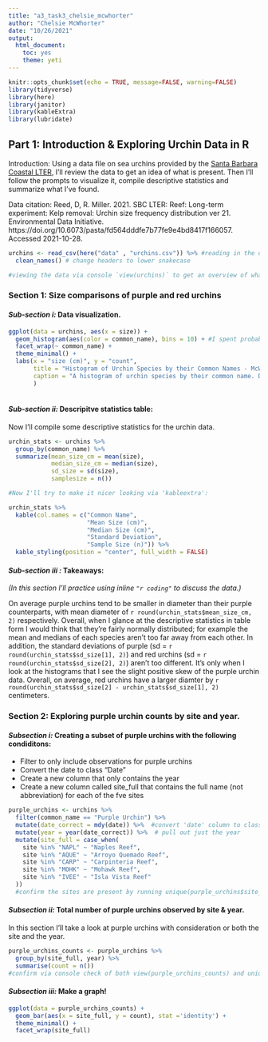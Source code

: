 ```yaml
---
title: "a3_task3_chelsie_mcwhorter"
author: "Chelsie McWhorter"
date: "10/26/2021"
output: 
  html_document: 
    toc: yes
    theme: yeti
---
```


```r
knitr::opts_chunk$set(echo = TRUE, message=FALSE, warning=FALSE)
library(tidyverse)
library(here)
library(janitor)
library(kableExtra)
library(lubridate)
```

## Part 1: Introduction & Exploring Urchin Data in R

Introduction: Using a data file on sea urchins provided by the [Santa Barbara Coastal LTER](https://sbclter.msi.ucsb.edu/data/catalog/package/?package=knb-lter-sbc.26), I'll review the data to get an idea of what is present. Then I'll follow the prompts to visualize it, compile descriptive statistics and summarize what I've found. 

Data citation: Reed, D, R. Miller. 2021. SBC LTER: Reef: Long-term experiment: Kelp removal: Urchin size frequency distribution ver 21. Environmental Data Initiative. https://doi.org/10.6073/pasta/fd564dddfe7b77fe9e4bd8417f166057. Accessed 2021-10-28.

```r
urchins <- read_csv(here("data" , "urchins.csv")) %>% #reading in the data file 
  clean_names() # change headers to lower snakecase 

#viewing the data via console `view(urchins)` to get an overview of what it contains.

```


### Section 1: Size comparisons of purple and red urchins

#### *Sub-section i:*  Data visualization.


```r
ggplot(data = urchins, aes(x = size)) +
  geom_histogram(aes(color = common_name), bins = 10) + #I spent probably too much time trying to figure out how to make the 'purple urchin' plot fill with purple, and the "red urchin' plot fill with red, but couldn't figure it out. 
  facet_wrap(~ common_name) +
  theme_minimal() +
  labs(x = "size (cm)", y = "count",
       title = "Histogram of Urchin Species by their Common Names - McWhorter",
       caption = "A histogram of urchin species by their common name. Data provided from Reed, D, R. Miller. 2021." 
       )
  
```

#### *Sub-section ii:* Descripitve statistics table:

Now I'll compile some descriptive statistics for the urchin data.

```r
urchin_stats <- urchins %>% 
  group_by(common_name) %>% 
  summarize(mean_size_cm = mean(size),
            median_size_cm = median(size),
            sd_size = sd(size),
            samplesize = n())

#Now I'll try to make it nicer looking via 'kableextra':

urchin_stats %>% 
  kable(col.names = c("Common Name",
                      "Mean Size (cm)",
                      "Median Size (cm)",
                      "Standard Deviation",
                      "Sample Size (n)")) %>% 
  kable_styling(position = "center", full_width = FALSE)
```

#### *Sub-section iii :* Takeaways: 

_(In this section I'll practice using inline `"r coding"` to discuss the data.)_

On average purple urchins tend to be smaller in diameter than their purple counterparts, with mean diameter of `r round(urchin_stats$mean_size_cm, 2)` respectively. Overall, when I glance at the descriptive statistics in table form I would think that they're fairly normally distributed; for example the mean and medians of each species aren't too far away from each other. In addition, the standard deviations of purple (sd = `r round(urchin_stats$sd_size[1], 2)`) and red urchins (sd = `r round(urchin_stats$sd_size[2], 2)`) aren't too different. It's only when I look at the histograms that I see the slight positive skew of the purple urchin data. Overall, on average, red urchins have a larger diamter by `r round(urchin_stats$sd_size[2] - urchin_stats$sd_size[1], 2)` centimeters. 


### Section 2: Exploring purple urchin counts by site and year. 

#### *Subsection i:* Creating a subset of purple urchins with the following condiditons: 

- Filter to only include observations for purple urchins
- Convert the date to class “Date” 
- Create a new column that only contains the year
- Create a new column called site_full that contains the full name (not abbreviation) for each of the fve sites

```r
purple_urchins <- urchins %>% 
  filter(common_name == "Purple Urchin") %>% 
  mutate(date_correct = mdy(date)) %>%  #convert 'date' column to class(date) and check in console "class(purple_urchins$date_correct)"
  mutate(year = year(date_correct)) %>%  # pull out just the year 
  mutate(site_full = case_when(
    site %in% "NAPL" ~ "Naples Reef", 
    site %in% "AQUE" ~ "Arroyo Quemado Reef",
    site %in% "CARP" ~ "Carpinteria Reef",
    site %in% "MOHK" ~ "Mohawk Reef",
    site %in% "IVEE" ~ "Isla Vista Reef"
  ))
  #confirm the sites are present by running unique(purple_urchins$site_full) in the console & of course view the data via view(purple_urchins) in the console.
```

#### *Subsection ii:* Total number of purple urchins observed by site & year. 

In this section I'll take a look at purple urchins with consideration or both the site and the year. 

```r
purple_urchins_counts <- purple_urchins %>% 
  group_by(site_full, year) %>% 
  summarise(count = n())
#confirm via console check of both view(purple_urchins_counts) and unique(purple_urchins_counts$site_full) &  unique(purple_urchins_counts$year)
```

#### *Subsection iii:* Make a graph! 

```r
ggplot(data = purple_urchins_counts) +
  geom_bar(aes(x = site_full, y = count), stat ='identity') +
  theme_minimal() +
  facet_wrap(site_full)
```

